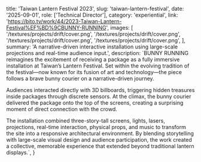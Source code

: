   title: 'Taiwan Lantern Festival 2023',
  slug: 'taiwan-lantern-festival',
  date: '2025-09-01',
  role: ['Technical Director'],
  category: 'experiential',
  link: 'https://bito.tv/work/44/2023-Taiwan-Lantern-Festival%EF%BD%9CBUNNY-RUNNING',
  images: [
    '/textures/projects/drift/cover.png',
    '/textures/projects/drift/cover.png',
    '/textures/projects/drift/cover.png',
    '/textures/projects/drift/cover.png',
  ],
  summary:
    'A narrative-driven interactive installation using large-scale projections and real-time audience input.',
  description: `BUNNY RUNNING reimagines the excitement of receiving a package as a fully immersive installation at Taiwan’s Lantern Festival. Set within the evolving tradition of the festival—now known for its fusion of art and technology—the piece follows a brave bunny courier on a narrative-driven journey.
  
  Audiences interacted directly with 3D billboards, triggering hidden treasures inside packages through discrete sensors. At the climax, the bunny courier delivered the package onto the top of the screens, creating a surprising moment of direct connection with the crowd.
  
  The installation combined three-story-tall screens, lights, lasers, projections, real-time interaction, physical props, and music to transform the site into a responsive architectural environment. By blending storytelling with large-scale visual design and audience participation, the work created a collective, memorable experience that extended beyond traditional lantern displays.`,
}

